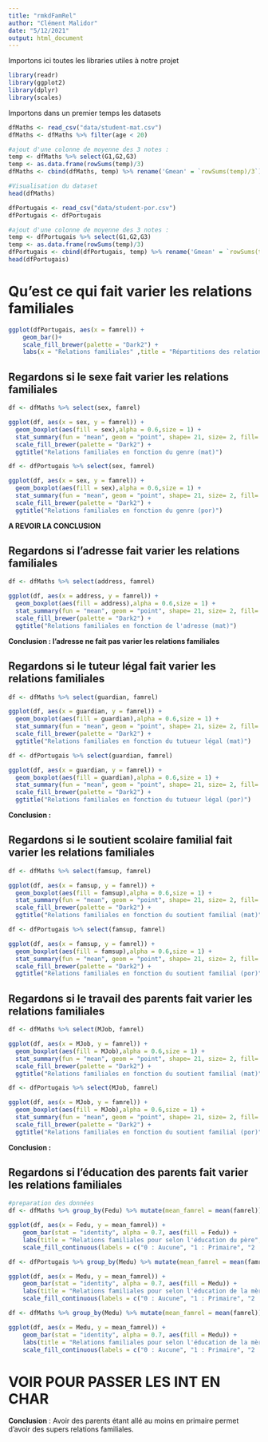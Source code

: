 ```yaml
---
title: "rmkdFamRel"
author: "Clément Malidor"
date: "5/12/2021"
output: html_document
---
```


Importons ici toutes les libraries utiles à notre projet
```r
library(readr)
library(ggplot2)
library(dplyr)
library(scales)
```

Importons dans un premier temps les datasets

```r
dfMaths <- read_csv("data/student-mat.csv")
dfMaths <- dfMaths %>% filter(age < 20)

#ajout d'une colonne de moyenne des 3 notes :
temp <- dfMaths %>% select(G1,G2,G3)
temp <- as.data.frame(rowSums(temp)/3)
dfMaths <- cbind(dfMaths, temp) %>% rename('Gmean' = `rowSums(temp)/3`)

#Visualisation du dataset
head(dfMaths)

dfPortugais <- read_csv("data/student-por.csv")
dfPortugais <- dfPortugais

#ajout d'une colonne de moyenne des 3 notes :
temp <- dfPortugais %>% select(G1,G2,G3)
temp <- as.data.frame(rowSums(temp)/3)
dfPortugais <- cbind(dfPortugais, temp) %>% rename('Gmean' = `rowSums(temp)/3`)
head(dfPortugais)
```

# Qu'est ce qui fait varier les relations familiales
```r
ggplot(dfPortugais, aes(x = famrel)) + 
    geom_bar()+
    scale_fill_brewer(palette = "Dark2") + 
    labs(x = "Relations familiales" ,title = "Répartitions des relations familiales")

```


## Regardons si le sexe fait varier les relations familiales
```r
df <- dfMaths %>% select(sex, famrel)

ggplot(df, aes(x = sex, y = famrel)) + 
  geom_boxplot(aes(fill = sex),alpha = 0.6,size = 1) + 
  stat_summary(fun = "mean", geom = "point", shape= 21, size= 2, fill= "white") +
  scale_fill_brewer(palette = "Dark2") +
  ggtitle("Relations familiales en fonction du genre (mat)")

df <- dfPortugais %>% select(sex, famrel)

ggplot(df, aes(x = sex, y = famrel)) + 
  geom_boxplot(aes(fill = sex),alpha = 0.6,size = 1) + 
  stat_summary(fun = "mean", geom = "point", shape= 21, size= 2, fill= "white") +
  scale_fill_brewer(palette = "Dark2") +
  ggtitle("Relations familiales en fonction du genre (por)")


```

**A REVOIR LA CONCLUSION**

## Regardons si l'adresse fait varier les relations familiales
```r
df <- dfMaths %>% select(address, famrel)

ggplot(df, aes(x = address, y = famrel)) + 
  geom_boxplot(aes(fill = address),alpha = 0.6,size = 1) + 
  stat_summary(fun = "mean", geom = "point", shape= 21, size= 2, fill= "white") +
  scale_fill_brewer(palette = "Dark2") +
  ggtitle("Relations familiales en fonction de l'adresse (mat)")
```

**Conclusion : l'adresse ne fait pas varier les relations familiales**

## Regardons si le tuteur légal fait varier les relations familiales
```r
df <- dfMaths %>% select(guardian, famrel)

ggplot(df, aes(x = guardian, y = famrel)) + 
  geom_boxplot(aes(fill = guardian),alpha = 0.6,size = 1) + 
  stat_summary(fun = "mean", geom = "point", shape= 21, size= 2, fill= "white") +
  scale_fill_brewer(palette = "Dark2") +
  ggtitle("Relations familiales en fonction du tutueur légal (mat)")

df <- dfPortugais %>% select(guardian, famrel)

ggplot(df, aes(x = guardian, y = famrel)) + 
  geom_boxplot(aes(fill = guardian),alpha = 0.6,size = 1) + 
  stat_summary(fun = "mean", geom = "point", shape= 21, size= 2, fill= "white") +
  scale_fill_brewer(palette = "Dark2") +
  ggtitle("Relations familiales en fonction du tutueur légal (por)")
```

**Conclusion : **

## Regardons si le soutient scolaire familial fait varier les relations familiales
```r
df <- dfMaths %>% select(famsup, famrel)

ggplot(df, aes(x = famsup, y = famrel)) + 
  geom_boxplot(aes(fill = famsup),alpha = 0.6,size = 1) + 
  stat_summary(fun = "mean", geom = "point", shape= 21, size= 2, fill= "white") +
  scale_fill_brewer(palette = "Dark2") +
  ggtitle("Relations familiales en fonction du soutient familial (mat)")

df <- dfPortugais %>% select(famsup, famrel)

ggplot(df, aes(x = famsup, y = famrel)) + 
  geom_boxplot(aes(fill = famsup),alpha = 0.6,size = 1) + 
  stat_summary(fun = "mean", geom = "point", shape= 21, size= 2, fill= "white") +
  scale_fill_brewer(palette = "Dark2") +
  ggtitle("Relations familiales en fonction du soutient familial (por)")
```

## Regardons si le travail des parents fait varier les relations familiales
```r
df <- dfMaths %>% select(MJob, famrel)

ggplot(df, aes(x = MJob, y = famrel)) + 
  geom_boxplot(aes(fill = MJob),alpha = 0.6,size = 1) + 
  stat_summary(fun = "mean", geom = "point", shape= 21, size= 2, fill= "white") +
  scale_fill_brewer(palette = "Dark2") +
  ggtitle("Relations familiales en fonction du soutient familial (mat)")

df <- dfPortugais %>% select(MJob, famrel)

ggplot(df, aes(x = MJob, y = famrel)) + 
  geom_boxplot(aes(fill = MJob),alpha = 0.6,size = 1) + 
  stat_summary(fun = "mean", geom = "point", shape= 21, size= 2, fill= "white") +
  scale_fill_brewer(palette = "Dark2") +
  ggtitle("Relations familiales en fonction du soutient familial (por)")
```

**Conclusion : **


## Regardons si l'éducation des parents fait varier les relations familiales
```r
#preparation des données
df <- dfMaths %>% group_by(Fedu) %>% mutate(mean_famrel = mean(famrel)) %>% distinct(Fedu, mean_famrel)

ggplot(df, aes(x = Fedu, y = mean_famrel)) +
    geom_bar(stat = "identity", alpha = 0.7, aes(fill = Fedu)) +
    labs(title = "Relations familiales pour selon l'éducation du père", x = "Education père", y = "moyenne des relations familiales", fill = "Education du père") +
    scale_fill_continuous(labels = c("0 : Aucune", "1 : Primaire", "2 : Collège", "3 : Lycée", "4 : Suppérieur"), type = "viridis")

df <- dfPortugais %>% group_by(Medu) %>% mutate(mean_famrel = mean(famrel)) %>% distinct(Medu, mean_famrel)

ggplot(df, aes(x = Medu, y = mean_famrel)) +
    geom_bar(stat = "identity", alpha = 0.7, aes(fill = Medu)) +
    labs(title = "Relations familiales pour selon l'éducation de la mère", x = "Education mère", y = "moyenne des relations familiales", fill = "Education de la mère") +
    scale_fill_continuous(labels = c("0 : Aucune", "1 : Primaire", "2 : Collège", "3 : Lycée", "4 : Suppérieur"), type = "viridis")

df <- dfMaths %>% group_by(Medu) %>% mutate(mean_famrel = mean(famrel)) %>% distinct(Medu, mean_famrel)

ggplot(df, aes(x = Medu, y = mean_famrel)) +
    geom_bar(stat = "identity", alpha = 0.7, aes(fill = Medu)) +
    labs(title = "Relations familiales pour selon l'éducation de la mère", x = "Education mère", y = "moyenne des relations familiales", fill = "Education de la mère") +
    scale_fill_continuous(labels = c("0 : Aucune", "1 : Primaire", "2 : Collège", "3 : Lycée", "4 : Suppérieur"), type = "viridis")
```

# VOIR POUR PASSER LES INT EN CHAR

**Conclusion** : Avoir des parents étant allé au moins en primaire permet d'avoir des supers relations familiales.
